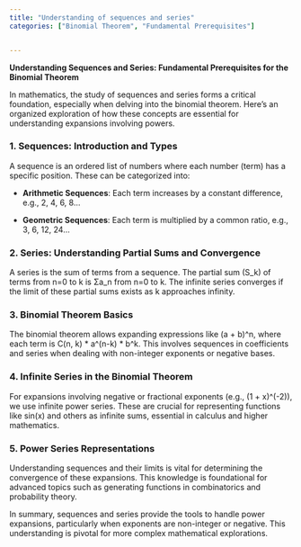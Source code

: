 ```yaml
---
title: "Understanding of sequences and series"
categories: ["Binomial Theorem", "Fundamental Prerequisites"]


---
```




**Understanding Sequences and Series: Fundamental Prerequisites for the Binomial Theorem**

In mathematics, the study of sequences and series forms a critical foundation, especially when delving into the binomial theorem. Here's an organized exploration of how these concepts are essential for understanding expansions involving powers.

### 1. **Sequences: Introduction and Types**

A sequence is an ordered list of numbers where each number (term) has a specific position. These can be categorized into:

- **Arithmetic Sequences**: Each term increases by a constant difference, e.g., 2, 4, 6, 8...
  
- **Geometric Sequences**: Each term is multiplied by a common ratio, e.g., 3, 6, 12, 24...

### 2. **Series: Understanding Partial Sums and Convergence**

A series is the sum of terms from a sequence. The partial sum (S_k) of terms from n=0 to k is Σa_n from n=0 to k. The infinite series converges if the limit of these partial sums exists as k approaches infinity.

### 3. **Binomial Theorem Basics**

The binomial theorem allows expanding expressions like (a + b)^n, where each term is C(n, k) * a^(n-k) * b^k. This involves sequences in coefficients and series when dealing with non-integer exponents or negative bases.

### 4. **Infinite Series in the Binomial Theorem**

For expansions involving negative or fractional exponents (e.g., (1 + x)^(-2)), we use infinite power series. These are crucial for representing functions like sin(x) and others as infinite sums, essential in calculus and higher mathematics.

### 5. **Power Series Representations**

Understanding sequences and their limits is vital for determining the convergence of these expansions. This knowledge is foundational for advanced topics such as generating functions in combinatorics and probability theory.

In summary, sequences and series provide the tools to handle power expansions, particularly when exponents are non-integer or negative. This understanding is pivotal for more complex mathematical explorations.
